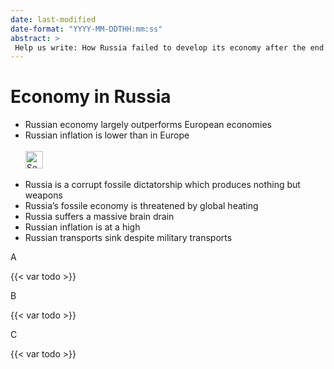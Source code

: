 ```yaml
---
date: last-modified
date-format: "YYYY-MM-DDTHH:mm:ss"
abstract: > 
 Help us write: How Russia failed to develop its economy after the end of the cold war and focused on weapons, corruption and inflation.
---
```


# Economy in Russia {#sec-economy-russia}

::: {.callout-caution title="Myth"}
- Russian economy largely outperforms European economies
- Russian inflation is lower than in Europe 
[<br></br>![Search for topic in EUvsDisinfo](../all_common_img/EUvsDisinfo_400x240.jpg){height=2em}](https://euvsdisinfo.eu/disinformation-cases/?text=(economy%7Cinflation)%20russia&sort=relevance)
:::

::: {.callout-tip title="Truth"}
- Russia is a corrupt fossile dictatorship which produces nothing but weapons
- Russia's fossile economy is threatened by global heating
- Russia suffers a massive brain drain
- Russian inflation is at a high
- Russian transports sink despite military transports
:::

A

{{< var todo >}}


B

{{< var todo >}}


C

{{< var todo >}}


